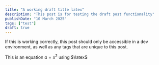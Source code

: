 ```yaml
---
title: "A working draft title latex"
description: "This post is for testing the draft post functionality"
publishDate: "10 March 2025"
tags: ["test"]
draft: true
---
```


If this is working correctly, this post should only be accessible in a dev environment, as well as any tags that are unique to this post.

This is an equation $a = x^2$ using $\latex$